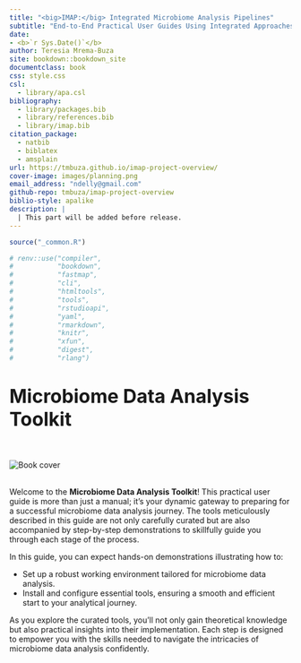 ```yaml
--- 
title: "<big>IMAP:</big> Integrated Microbiome Analysis Pipelines"
subtitle: "End-to-End Practical User Guides Using Integrated Approaches"
date:
- <b>`r Sys.Date()`</b>
author: Teresia Mrema-Buza
site: bookdown::bookdown_site
documentclass: book
css: style.css
csl: 
  - library/apa.csl
bibliography:
  - library/packages.bib
  - library/references.bib
  - library/imap.bib
citation_package:
  - natbib
  - biblatex
  - amsplain
url: https://tmbuza.github.io/imap-project-overview/
cover-image: images/planning.png
email_address: "ndelly@gmail.com"
github-repo: tmbuza/imap-project-overview
biblio-style: apalike
description: |
  | This part will be added before release.
---
```


```r
source("_common.R")

# renv::use("compiler", 
#           "bookdown", 
#           "fastmap", 
#           "cli", 
#           "htmltools", 
#           "tools", 
#           "rstudioapi", 
#           "yaml", 
#           "rmarkdown", 
#           "knitr", 
#           "xfun", 
#           "digest", 
#           "rlang")
```


<!-- # Google fonts -->
<link rel="preconnect" href="https://fonts.googleapis.com">
<link rel="preconnect" href="https://fonts.gstatic.com" crossorigin>
<link href="https://fonts.googleapis.com/css2?family=Anton" rel="stylesheet">
<link href="https://fonts.googleapis.com/css2?family=Roboto:wght@100;300;400;500;700,900&display=swap" rel="stylesheet">
<link href="https://fonts.googleapis.com/css2?family=Oswald:wght@300;400;700&display=swap" rel="stylesheet">
<link href="https://fonts.googleapis.com/css2?family=Merriweather:wght@300;400;700&display=swap" rel="stylesheet">
<link href="https://fonts.googleapis.com/css2?family=Montserrat:wght@100;200;300;400;700&display=swap" rel="stylesheet">

<!-- # CSS -->
<link rel="stylesheet" href="https://cdnjs.cloudflare.com/ajax/libs/font-awesome/5.15.3/css/all.min.css">
<link rel="stylesheet" href="https://cdnjs.cloudflare.com/ajax/libs/animate.css/4.1.1/animate.min.css">


# <big>Microbiome Data Analysis Toolkit</big> {-#analysis-toolkit}

<br>
<br>
![Book cover](images/software.png)
<br>
<br>

Welcome to the **Microbiome Data Analysis Toolkit**! This practical user guide is more than just a manual; it's your dynamic gateway to preparing for a successful microbiome data analysis journey. The tools meticulously described in this guide are not only carefully curated but are also accompanied by step-by-step demonstrations to skillfully guide you through each stage of the process.

In this guide, you can expect hands-on demonstrations illustrating how to:

- Set up a robust working environment tailored for microbiome data analysis.
- Install and configure essential tools, ensuring a smooth and efficient start to your analytical journey.

As you explore the curated tools, you'll not only gain theoretical knowledge but also practical insights into their implementation. Each step is designed to empower you with the skills needed to navigate the intricacies of microbiome data analysis confidently.


